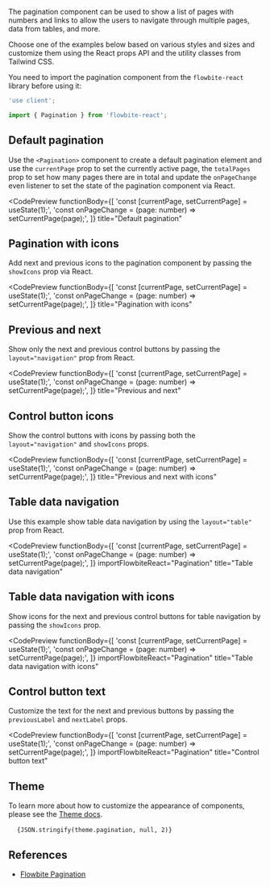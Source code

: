 
The pagination component can be used to show a list of pages with numbers and links to allow the users to navigate through multiple pages, data from tables, and more.

Choose one of the examples below based on various styles and sizes and customize them using the React props API and the utility classes from Tailwind CSS.

You need to import the pagination component from the `flowbite-react` library before using it:

```jsx
'use client';

import { Pagination } from 'flowbite-react';
```

## Default pagination

Use the `<Pagination>` component to create a default pagination element and use the `currentPage` prop to set the currently active page, the `totalPages` prop to set how many pages there are in total and update the `onPageChange` even listener to set the state of the pagination component via React.

<CodePreview
  functionBody={[
    'const [currentPage, setCurrentPage] = useState(1);',
    'const onPageChange = (page: number) => setCurrentPage(page);',
  ]}
  title="Default pagination"
>
  <Pagination currentPage={props.currentPage} totalPages={100} onPageChange={props.onPageChange} />
</CodePreview>

## Pagination with icons

Add next and previous icons to the pagination component by passing the `showIcons` prop via React.

<CodePreview
  functionBody={[
    'const [currentPage, setCurrentPage] = useState(1);',
    'const onPageChange = (page: number) => setCurrentPage(page);',
  ]}
  title="Pagination with icons"
>
  <Pagination currentPage={props.currentPage} onPageChange={props.onPageChange} showIcons totalPages={100} />
</CodePreview>

## Previous and next

Show only the next and previous control buttons by passing the `layout="navigation"` prop from React.

<CodePreview
  functionBody={[
    'const [currentPage, setCurrentPage] = useState(1);',
    'const onPageChange = (page: number) => setCurrentPage(page);',
  ]}
  title="Previous and next"
>
  <Pagination currentPage={props.currentPage} layout="navigation" totalPages={100} onPageChange={props.onPageChange} />
</CodePreview>

## Control button icons

Show the control buttons with icons by passing both the `layout="navigation"` and `showIcons` props.

<CodePreview
  functionBody={[
    'const [currentPage, setCurrentPage] = useState(1);',
    'const onPageChange = (page: number) => setCurrentPage(page);',
  ]}
  title="Previous and next with icons"
>
  <Pagination
    currentPage={props.currentPage}
    layout="navigation"
    onPageChange={props.onPageChange}
    showIcons
    totalPages={100}
  />
</CodePreview>

## Table data navigation

Use this example show table data navigation by using the `layout="table"` prop from React.

<CodePreview
  functionBody={[
    'const [currentPage, setCurrentPage] = useState(1);',
    'const onPageChange = (page: number) => setCurrentPage(page);',
  ]}
  importFlowbiteReact="Pagination"
  title="Table data navigation"
>
  <div className="flex items-center justify-center text-center">
    <Pagination currentPage={props.currentPage} layout="table" onPageChange={props.onPageChange} totalPages={1000} />
  </div>
</CodePreview>

## Table data navigation with icons

Show icons for the next and previous control buttons for table navigation by passing the `showIcons` prop.

<CodePreview
  functionBody={[
    'const [currentPage, setCurrentPage] = useState(1);',
    'const onPageChange = (page: number) => setCurrentPage(page);',
  ]}
  importFlowbiteReact="Pagination"
  title="Table data navigation with icons"
>
  <div className="flex items-center justify-center text-center">
    <Pagination
      currentPage={props.currentPage}
      layout="table"
      onPageChange={props.onPageChange}
      showIcons
      totalPages={1000}
    />
  </div>
</CodePreview>

## Control button text

Customize the text for the next and previous buttons by passing the `previousLabel` and `nextLabel` props.

<CodePreview
  functionBody={[
    'const [currentPage, setCurrentPage] = useState(1);',
    'const onPageChange = (page: number) => setCurrentPage(page);',
  ]}
  importFlowbiteReact="Pagination"
  title="Control button text"
>
  <div className="flex items-center justify-center text-center">
    <Pagination
      currentPage={props.currentPage}
      layout="pagination"
      onPageChange={props.onPageChange}
      showIcons
      totalPages={1000}
      previousLabel="Go back"
      nextLabel="Go forward"
    />
  </div>
</CodePreview>

## Theme

To learn more about how to customize the appearance of components, please see the [Theme docs](/docs/customize/theme).

<pre className="language-tsx">
  <code>{JSON.stringify(theme.pagination, null, 2)}</code>
</pre>

## References

- [Flowbite Pagination](https://flowbite.com/docs/components/pagination/)
